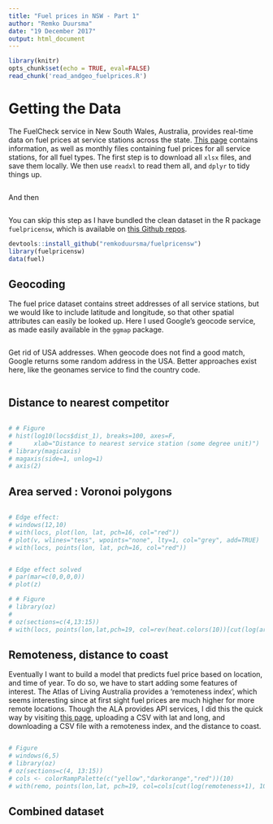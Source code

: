 ```yaml
---
title: "Fuel prices in NSW - Part 1"
author: "Remko Duursma"
date: "19 December 2017"
output: html_document
---
```


```r
library(knitr)
opts_chunk$set(echo = TRUE, eval=FALSE)
read_chunk('read_andgeo_fuelprices.R')
```

# Getting the Data

The FuelCheck service in New South Wales, Australia, provides real-time data on fuel prices at service stations across the state. [This page](https://data.nsw.gov.au/data/dataset/fuel-check) contains information, as well as monthly files containing fuel prices for all service stations, for all fuel types. The first step is to download all `xlsx` files, and save them locally. We then use `readxl` to read them all, and `dplyr` to tidy things up.

```r

```

And then

```r

```

You can skip this step as I have bundled the clean dataset in the R package `fuelpricensw`, which is available on [this Github repos](https://github.com/RemkoDuursma/fuelpricensw). 

```r
devtools::install_github("remkoduursma/fuelpricensw")
library(fuelpricensw)
data(fuel)
```



## Geocoding

The fuel price dataset contains street addresses of all service stations, but we would like to include latitude and longitude, so that other spatial attributes can easily be looked up. Here I used Google's geocode service, as made easily available in the `ggmap` package.

```r

```

Get rid of USA addresses. When geocode does not find a good match, Google returns some random address in the USA. Better approaches exist here, like the geonames service to find the country code.

```r
 
```


## Distance to nearest competitor

```r

```


```r
# # Figure
# hist(log10(locs$dist_1), breaks=100, axes=F,
#      xlab="Distance to nearest service station (some degree unit)")
# library(magicaxis)
# magaxis(side=1, unlog=1)
# axis(2)

```

## Area served : Voronoi polygons


```r
```

```r
# Edge effect:
# windows(12,10)
# with(locs, plot(lon, lat, pch=16, col="red"))
# plot(v, wlines="tess", wpoints="none", lty=1, col="grey", add=TRUE)
# with(locs, points(lon, lat, pch=16, col="red"))

```


```r
```


```r
# Edge effect solved
# par(mar=c(0,0,0,0))
# plot(z)
```


```r
# # Figure
# library(oz)
# 
# oz(sections=c(4,13:15))
# with(locs, points(lon,lat,pch=19, col=rev(heat.colors(10))[cut(log(area_voronoi),10)]))

```


## Remoteness, distance to coast

Eventually I want to build a model that predicts fuel price based on location, and time of year. To do so, we have to start adding some features of interest. The Atlas of Living Australia provides a 'remoteness index', which seems interesting since at first sight fuel prices are much higher for more remote locations. Though the ALA provides API services, I did this the quick way by visiting [this page](http://spatial.ala.org.au/webportal/), uploading a CSV with lat and long, and downloading a CSV file with a remoteness index, and the distance to coast.

```r
```


```r
# Figure
# windows(6,5)
# library(oz)
# oz(sections=c(4, 13:15))
# cols <- colorRampPalette(c("yellow","darkorange","red"))(10)
# with(remo, points(lon,lat, pch=19, col=cols[cut(log(remoteness+1), 10)]))

```


## Combined dataset

```r

```


















